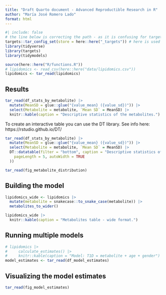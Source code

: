 ```yaml
---
title: "Draft Quarto document - Advanced Reproductible Research in R"
author: "María José Romero Lado"
format: html
---
```


```r
#| include: false
# the line below is correcting the path - as it is confusing for targets to find the quarto document inside doc folder ; it is saying go back one level and look in the _targets folder
targets::tar_config_set(store = here::here("_targets")) # here is used for relative paths
library(tidyverse)
library(targets)
library(tidymodels)

source(here::here("R/functions.R"))
# lipidomics <- read_csv(here::here("data/lipidomics.csv"))
lipidomics <- tar_read(lipidomics)
```

## Results

```r
tar_read(df_stats_by_metabolite) |>
  mutate(MeanSD = glue::glue("{value_mean} ({value_sd})")) |>
  select(Metabolite = metabolite, `Mean SD` = MeanSD) |>
  knitr::kable(caption = "Descriptive statistics of the metabolites.")
```

To create an interactive table you can use the DT library. See info
here: https://rstudio.github.io/DT/

```r
tar_read(df_stats_by_metabolite) |>
  mutate(MeanSD = glue::glue("{value_mean} ({value_sd})")) |>
  select(Metabolite = metabolite, `Mean SD` = MeanSD) |>
  DT::datatable(filter = "bottom", caption = "Descriptive statistics of the metabolites.", class = "cell-border stripe", rownames = FALSE, options = list(
    pageLength = 5, autoWidth = TRUE
  ))
```

```r
tar_read(fig_metabolite_distribution)
```

## Building the model

```r
lipidomics_wide <- lipidomics |>
  mutate(metabolite = snakecase::to_snake_case(metabolite)) |>
  metabolites_to_wider()

lipidomics_wide |>
  knitr::kable(caption = "Metabolites table - wide format.")
```

## Running multiple models

```r
# lipidomics |>
#     calculate_estimates() |>
#     knitr::kable(caption = "Model: T1D = metabolite + age + gender")
model_estimates <- tar_read(df_model_estimates)
```

## Visualizing the model estimates

```r
tar_read(fig_model_estimates)
```

